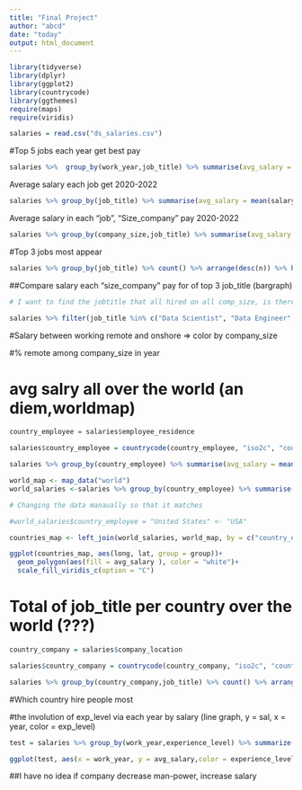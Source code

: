```yaml
---
title: "Final Project"
author: "abcd"
date: "today"
output: html_document
---
```


```r
library(tidyverse)
library(dplyr)
library(ggplot2)
library(countrycode)
library(ggthemes)
require(maps)
require(viridis)
```


```r
salaries = read.csv("ds_salaries.csv")
```

#Top 5 jobs each year get best pay
```r
salaries %>%  group_by(work_year,job_title) %>% summarise(avg_salary = mean(salary_in_usd)) %>%  slice_max(avg_salary, n=3)
```

Average salary each job get 2020-2022
```r
salaries %>% group_by(job_title) %>% summarise(avg_salary = mean(salary_in_usd))
```

Average salary in each "job", "Size_company" pay 2020-2022
```r
salaries %>% group_by(company_size,job_title) %>% summarise(avg_salary = mean(salary_in_usd))
```



#Top 3 jobs most appear
```r
salaries %>% group_by(job_title) %>% count() %>% arrange(desc(n)) %>% head(3)
```

##Compare salary each "size_company" pay for of top 3 job_title (bargraph)
```r
# I want to find the jobtitle that all hired on all comp_size, is there any way to get it.

salaries %>% filter(job_title %in% c("Data Scientist", "Data Engineer","Data Analyst")) %>%  group_by(company_size,job_title) %>% summarise(avg_salary = mean(salary_in_usd))
```

#Salary between working remote and onshore => color by company_size


#% remote among company_size in year

# avg salry all over the world (an diem,worldmap)
```r
country_employee = salaries$employee_residence

salaries$country_employee = countrycode(country_employee, "iso2c", "country.name")

salaries %>% group_by(country_employee) %>% summarise(avg_salary = mean(salary_in_usd))

```

```r
world_map <- map_data("world")
world_salaries <-salaries %>% group_by(country_employee) %>% summarise(avg_salary = mean(salary_in_usd))

# Changing the data manaually so that it matches

#world_salaries$country_employee = "United States" <- "USA"

countries_map <- left_join(world_salaries, world_map, by = c("country_employee"="region"))

ggplot(countries_map, aes(long, lat, group = group))+
  geom_polygon(aes(fill = avg_salary ), color = "white")+
  scale_fill_viridis_c(option = "C")
```



# Total of job_title per country  over the world (???)
```r
country_company = salaries$company_location

salaries$country_company = countrycode(country_company, "iso2c", "country.name")

salaries %>% group_by(country_company,job_title) %>% count() %>% arrange(desc(n)) %>%  summarize (n = n())

```


#Which country hire people most


#the involution of exp_level via each year by salary (line graph, y = sal, x = year, color = exp_level)
```r
test = salaries %>% group_by(work_year,experience_level) %>% summarize(avg_salary = mean(salary))

ggplot(test, aes(x = work_year, y = avg_salary,color = experience_level))+ geom_line()
```
##I have no idea if company decrease man-power, increase salary
